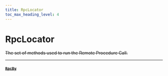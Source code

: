 ```yaml
---
title: RpcLocator
toc_max_heading_level: 4
---
```


# RpcLocator <s generated />

The set of methods used to run the Remote Procedure Call.

<hr class="solid" />  <s generated />

#### [`RpcBy`]( rpc-by) <s generated />

